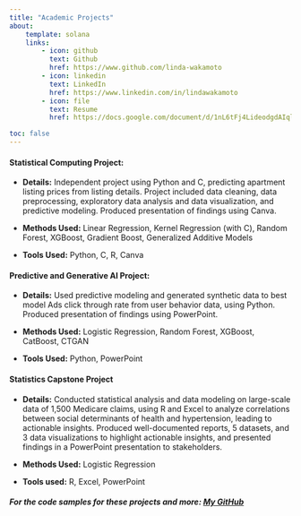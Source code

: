 ```yaml
---
title: "Academic Projects"
about:
    template: solana
    links:
        - icon: github
          text: Github
          href: https://www.github.com/linda-wakamoto
        - icon: linkedin
          text: LinkedIn
          href: https://www.linkedin.com/in/lindawakamoto
        - icon: file
          text: Resume
          href: https://docs.google.com/document/d/1nL6tFj4LideodgdAIqla3gtP4cOxkGQuoQSvkvoLmXE/edit?usp=sharing

toc: false
--- 
```


#### Statistical Computing Project:
    
- **Details:** Independent project using Python and C, predicting apartment listing prices from listing details. Project included data cleaning, data preprocessing, exploratory data analysis and data visualization, and predictive modeling. Produced presentation of findings using Canva.
    
- **Methods Used:** Linear Regression, Kernel Regression (with C), Random Forest, XGBoost, Gradient Boost, Generalized Additive Models

- **Tools Used:** Python, C, R, Canva

#### Predictive and Generative AI Project:
    
- **Details:** Used predictive modeling and generated synthetic data to best model Ads click through rate from user behavior data, using Python. Produced presentation of findings using PowerPoint.
    
- **Methods Used:** Logistic Regression, Random Forest, XGBoost, CatBoost, CTGAN

- **Tools Used:** Python, PowerPoint

#### Statistics Capstone Project

- **Details:** Conducted statistical analysis and data modeling on large-scale data of 1,500 Medicare claims, using R and Excel to analyze correlations between social determinants of health and hypertension, leading to actionable insights. Produced well-documented reports, 5 datasets, and 3 data visualizations to highlight actionable insights, and presented findings in a PowerPoint presentation to stakeholders.
    
- **Methods Used:** Logistic Regression

- **Tools used:** R, Excel, PowerPoint


##### For the code samples for these projects and more: [My GitHub](https://www.github.com/linda-wakamoto)